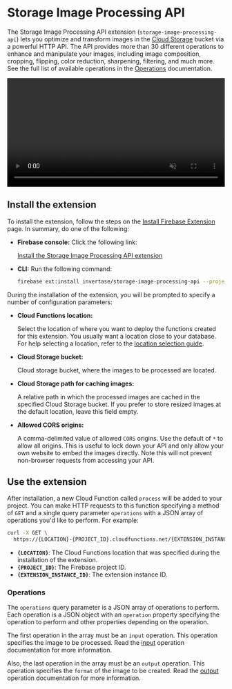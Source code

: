 # Storage Image Processing API

The Storage Image Processing API extension (`storage-image-processing-api`) lets you optimize and transform images in the [Cloud Storage](https://firebase.google.com/docs/storage) bucket via a powerful HTTP API. The API provides more than 30 different operations to enhance and manipulate your images, including image composition, cropping, flipping, color reduction, sharpening, filtering, and much more. See the full list of available operations in the [Operations](/operations) documentation.

<video width="100%" controls muted autoPlay loop>
  <source
    src="https://user-images.githubusercontent.com/35961879/175304684-9bb464b6-996e-4923-b65b-cb1afd9519b4.mp4"
    type="video/mp4"
  />
  Your browser does not support the video tag.
</video>

## Install the extension

To install the extension, follow the steps on the [Install Firebase Extension](https://firebase.google.com/docs/extensions/install-extensions) page. In summary, do one of the following:

- **Firebase console:** Click the following link:

  [Install the Storage Image Processing API extension](https://console.firebase.google.com/project/_/extensions/install?ref=invertase/storage-image-processing-api)

- **CLI:** Run the following command:

  ```bash
  firebase ext:install invertase/storage-image-processing-api --project=projectId-or-alias
  ```

During the installation of the extension, you will be prompted to specify a number of configuration parameters:

- **Cloud Functions location:**

  Select the location of where you want to deploy the functions created for this extension. You usually want a location close to your database. For help selecting a location, refer to the [location selection guide](https://firebase.google.com/docs/functions/locations).

- **Cloud Storage bucket:**

  Cloud storage bucket, where the images to be processed are located.

- **Cloud Storage path for caching images:**

  A relative path in which the processed images are cached in the specified Cloud Storage bucket. If you prefer to store resized images at the default location, leave this field empty.

- **Allowed CORS origins:**

  A comma-delimited value of allowed `CORS` origins. Use the default of `*` to allow all origins. This is useful to lock down your API and only allow your own website to embed the images directly. Note this will not prevent non-browser requests from accessing your API.

## Use the extension

After installation, a new Cloud Function called `process` will be added to your project. You can make HTTP requests to this function specifying a method of `GET` and a single query parameter `operations` with a JSON array of operations you'd like to perform. For example:

```bash
curl -X GET \
  https://{LOCATION}-{PROJECT_ID}.cloudfunctions.net/{EXTENSION_INSTANCE_ID}-handler/process?operations=...
```

- **`{LOCATION}`**: The Cloud Functions location that was specified during the installation of the extension.
- **`{PROJECT_ID}`**: The Firebase project ID.
- **`{EXTENSION_INSTANCE_ID}`**: The extension instance ID.

### Operations

The `operations` query parameter is a JSON array of operations to perform. Each operation is a JSON object with an `operation` property specifying the operation to perform and other properties depending on the operation.

The first operation in the array must be an `input` operation. This operation specifies the image to be processed. Read the [input](/input) operation documentation for more information.

Also, the last operation in the array must be an `output` operation. This operation specifies the `format` of the image to be created. Read the [output](/output) operation documentation for more information.
